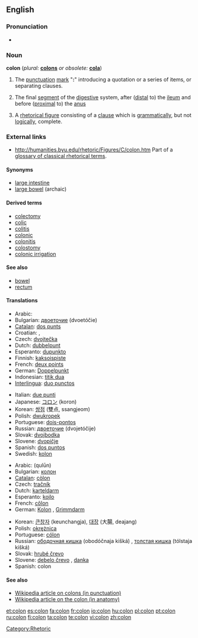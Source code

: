 {{see|colón}}
==English==

{{Punctuation marks}}

===Pronunciation===
*{{audio|en-us-colon.ogg|Audio (US)}}

===Noun===
'''colon'''  (''plural:'' '''[[colons]]''' ''or obsolete:'' '''[[cola]]''')

# {{grammar}} The [[punctuation]] [[mark]] "''':'''" introducing a quotation or a series of items, or separating clauses.
# {{anatomy}} The final [[segment]] of the [[digestive]] system, after ([[distal]] to) the [[ileum]] and before ([[proximal]] to) the [[anus]]
# A [[rhetorical figure]] consisting of a [[clause]] which is [[grammatically]], but not [[logically]], complete.

===External links===
* http://humanities.byu.edu/rhetoric/Figures/C/colon.htm Part of a [http://humanities.byu.edu/rhetoric/ glossary of classical rhetorical terms].

====Synonyms====
{{rfc-level|Synonyms at L4+ not in L3 POS section}}
* [[large intestine]]
* [[large bowel]] (archaic)

====Derived terms====
*[[colectomy]]
*[[colic]]
*[[colitis]]
*[[colonic]]
*[[colonitis]]
*[[colostomy]]
*[[colonic irrigation]]

====See also====
* [[bowel]]
* [[rectum]]

====Translations====
{{trans-top|punctuation mark}}
*Arabic: {{ARchar|[[نقطة مزدوجة]]}} {{IPAchar|(núqʈa muzdáwija)}} {{f}}
*Bulgarian: [[двоеточие]] (dvoetóčie) {{n}}
*[[Catalan]]: [[dos punts]] {{m|p}}
*Croatian: {{t|hr|dvotočka|f}}, {{t|hr|dvotočje|n}}
*Czech: [[dvojtečka]] {{f}}
*Dutch: [[dubbelpunt]] {{n}}
*Esperanto: [[dupunkto]]
*Finnish: [[kaksoispiste]]
*French: [[deux points]] {{m|p}}
*German: [[Doppelpunkt]] {{m}}
*Indonesian: [[titik dua]]
*[[Interlingua]]: [[duo punctos]] {{p}}
{{trans-mid}}
*Italian: [[due punti]] {{m|p}}
*Japanese: [[コロン]] (koron)
*Korean: [[쌍점]] (雙点, ssangjeom)
*Polish: [[dwukropek]] {{m}}
*Portuguese: [[dois-pontos]] {{m|p}}
*Russian: [[двоеточие]] (dvojetóčije) {{n}}
*Slovak: [[dvojbodka]] {{f}}
*Slovene: [[dvopičje]] {{n}}
*Spanish: [[dos puntos]] {{m|p}}
*Swedish: [[kolon]] {{n}}
{{trans-bottom}}

{{trans-top|digestive system}}
*Arabic: {{ARchar|[[قولون]]}} (qulūn) {{m}}
*Bulgarian: [[колон]] {{m}}
*[[Catalan]]: [[còlon]] {{m}}
*Czech: [[tračník]] {{m}}
*Dutch: [[karteldarm]] {{m}}
*Esperanto: [[kojlo]]
*French: [[côlon]] {{m}}
*German: [[Kolon]] {{n}}, [[Grimmdarm]] {{m}}
{{trans-mid}}
*Korean: [[큰창자]] (keunchangja), [[대장]] (大腸, deajang)
*Polish: [[okrężnica]] {{m}}
*Portuguese: [[cólon]] {{m}}
*Russian: [[ободочная кишка]] (obodóčnaja kišká) {{f}}, [[толстая кишка]] (tólstaja kišká) {{f}}
*Slovak: [[hrubé črevo]] {{n}}
*Slovene: [[debelo črevo]] {{n}}, [[danka]] {{f}}
*Spanish: colon {{m}}
{{trans-bottom}}

====See also====
*[[w:colon_(punctuation)|Wikipedia article on colons (in punctuation)]]
*[[w:colon_(anatomy)|Wikipedia article on the colon (in anatomy)]]

[[Category:Rhetoric]]

[[et:colon]]
[[es:colon]]
[[fa:colon]]
[[fr:colon]]
[[io:colon]]
[[hu:colon]]
[[pl:colon]]
[[pt:colon]]
[[ru:colon]]
[[fi:colon]]
[[ta:colon]]
[[te:colon]]
[[vi:colon]]
[[zh:colon]]